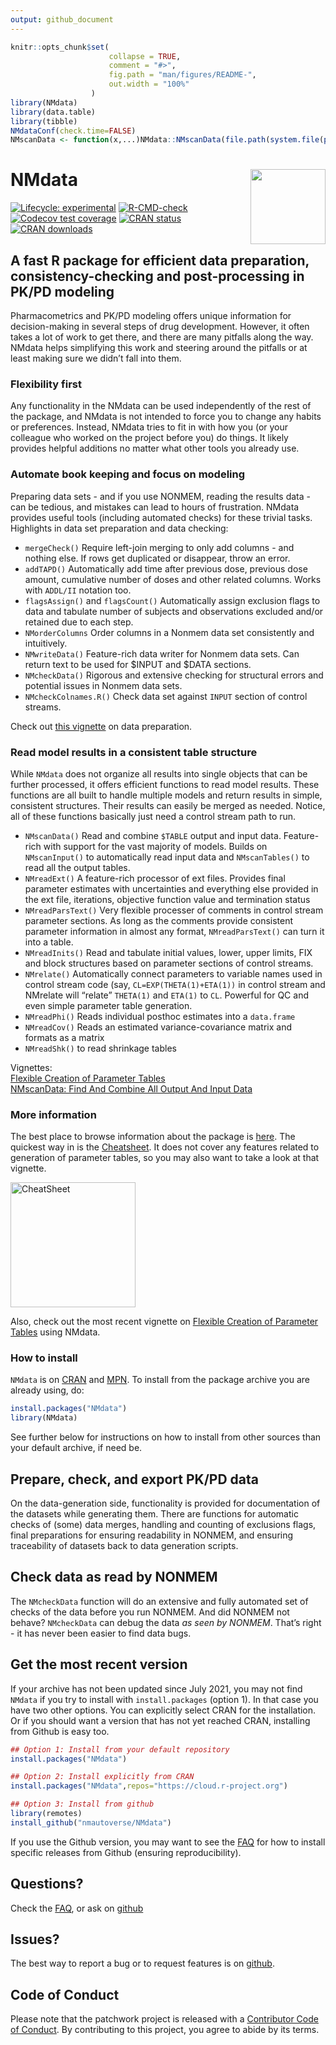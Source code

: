 ```yaml
---
output: github_document
---
```


<!-- README.md is generated from README.Rmd. Please edit that file -->

```r
knitr::opts_chunk$set(
                      collapse = TRUE,
                      comment = "#>",
                      fig.path = "man/figures/README-",
                      out.width = "100%"
                  )
library(NMdata)
library(data.table)
library(tibble)
NMdataConf(check.time=FALSE)
NMscanData <- function(x,...)NMdata::NMscanData(file.path(system.file(paste0("examples/nonmem/",x), package="NMdata")),...)

```

# NMdata<a href='https://nmautoverse.github.io/NMdata/'><img src='man/figures/logo.png' align="right" height="120" /></a>

<!-- badges: start -->
[![Lifecycle: experimental](https://img.shields.io/badge/lifecycle-experimental-orange.svg)](https://lifecycle.r-lib.org/articles/stages.html)
[![R-CMD-check](https://github.com/nmautoverse/NMdata/workflows/R-CMD-check/badge.svg)](https://github.com/nmautoverse/NMdata/actions)
[![Codecov test coverage](https://codecov.io/gh/NMautoverse/NMdata/branch/master/graph/badge.svg)](https://app.codecov.io/gh/nmautoverse/NMdata?branch=master)
[![CRAN status](https://www.r-pkg.org/badges/version/NMdata)](https://CRAN.R-project.org/package=NMdata)
[![CRAN downloads](https://cranlogs.r-pkg.org/badges/NMdata)](https://cran.r-project.org/package=NMdata)
<!-- badges: end -->

##  A fast R package for efficient data preparation, consistency-checking and post-processing in PK/PD modeling
Pharmacometrics and PK/PD modeling offers unique information for
decision-making in several steps of drug development. However, it
often takes a lot of work to get there, and there are many pitfalls
along the way. NMdata helps simplifying this work and steering around
the pitfalls or at least making sure we didn't fall into them.

### Flexibility first
Any functionality in the NMdata can be used independently of the rest
of the package, and NMdata is not intended to force you to change any
habits or preferences. Instead, NMdata tries to fit in with how you
(or your colleague who worked on the project before you) do things. It
likely provides helpful additions no matter what other tools you
already use.


### Automate book keeping and focus on modeling
Preparing data sets - and if you use NONMEM, reading the results
data - can be tedious, and mistakes can lead to hours of
frustration. NMdata provides useful tools (including automated checks)
for these trivial tasks. Highlights in data set preparation and data checking:

* `mergeCheck()` Require left-join merging to only add columns - and
  nothing else. If rows get duplicated or disappear, throw an error.   
* `addTAPD()` Automatically add time after previous dose, previous
  dose amount, cumulative number of doses and other related
  columns. Works with `ADDL/II` notation too.  
* `flagsAssign()` and `flagsCount()` Automatically assign exclusion flags to data and tabulate number of subjects and observations excluded and/or retained due to each step.  
* `NMorderColumns` Order columns in a Nonmem data set consistently and intuitively.  
* `NMwriteData()` Feature-rich data writer for Nonmem data sets. Can return text to be used for $INPUT and $DATA sections.  
* `NMcheckData()` Rigorous and extensive checking for structural errors and potential issues in Nonmem data sets.  
* `NMcheckColnames.R()` Check data set against `INPUT` section of control streams.

Check out [this
vignette](https://nmautoverse.github.io/NMdata/articles/DataPrepare.html)
on data preparation. 

### Read model results in a consistent table structure
While `NMdata` does not organize all results into single objects that can be further processed, it offers efficient functions to read model results. These functions are all built to handle multiple models and return results in simple, consistent structures. Their results can easily be merged as needed. Notice, all of these functions basically just need a control stream path to run.

* `NMscanData()` Read and combine `$TABLE` output and input
  data. Feature-rich with support for the vast majority of models. Builds on `NMscanInput()` to automatically read input data and `NMscanTables()` to read all the output tables.  
* `NMreadExt()` A feature-rich processor of ext files. Provides final parameter estimates with uncertainties and everything else provided in the ext file, iterations, objective function value and termination status  
* `NMreadParsText()` Very flexible processer of comments in control stream parameter sections. As long as the comments provide consistent parameter information in almost any format, `NMreadParsText()` can turn it into a table.  
* `NMreadInits()` Read and tabulate initial values, lower, upper limits, FIX and block structures based on parameter sections of control streams.  
* `NMrelate()`  Automatically connect parameters to variable names used in control stream code (say, `CL=EXP(THETA(1)+ETA(1))` in control stream and NMrelate will "relate" `THETA(1)` and `ETA(1)` to `CL`. Powerful for QC and even simple parameter table generation.  
* `NMreadPhi()` Reads individual posthoc estimates into a `data.frame`  
* `NMreadCov()` Reads an estimated variance-covariance matrix and formats as a matrix  
* `NMreadShk()` to read shrinkage tables

Vignettes:   
[Flexible Creation of Parameter Tables](https://NMautoverse.github.io/NMdata/articles/ParameterTables.html)  
[NMscanData: Find And Combine All Output And Input Data](https://NMautoverse.github.io/NMdata/articles/NMscanData.html)  



### More information
The best place to browse information about the package is
[here](https://nmautoverse.github.io/NMdata/). The quickest way in is
the
[Cheatsheet](https://htmlpreview.github.io/?https://github.com/nmautoverse/NMdata/blob/master/vignettes/NMdata-cheat.html). It does not cover any features related to generation of parameter tables, so you may also want to take a look at that vignette.

<!-- ![Cheatsheet](man/figures/cheatsheet_icon_0010.png){width="15%"} -->
<!-- [Cheatsheet](https://htmlpreview.github.io/?https://github.com/nmautoverse/NMdata/blob/master/devel/NMdata-cheat.html) -->
<a href="https://htmlpreview.github.io/?https://github.com/nmautoverse/NMdata/blob/master/vignettes/NMdata-cheat.html"><img src="man/figures/cheatsheet_icon_0010.png" alt="CheatSheet" width="200"/></a>

Also, check out the most recent vignette on [Flexible Creation of Parameter Tables](https://NMautoverse.github.io/NMdata/articles/ParameterTables.html) using NMdata.

### How to install
`NMdata` is on [CRAN](https://cran.r-project.org/package=NMdata) and [MPN](https://mpn.metworx.com/docs/packages/NMdata). To install from the package archive you are already using, do:

```r
install.packages("NMdata")
library(NMdata)
```
See further below for instructions on how to install from other sources than your default archive, if need be.

## Prepare, check, and export PK/PD data 
On the data-generation side, functionality is provided for
documentation of the datasets while generating them. There are functions for automatic checks of (some) data
merges, handling and counting of exclusions flags, final preparations
for ensuring readability in NONMEM, and ensuring traceability of
datasets back to data generation scripts. 

## Check data as read by NONMEM
The `NMcheckData`
function will do an extensive and fully automated set of checks of the
data before you run NONMEM. And did NONMEM not behave? `NMcheckData`
can debug the data _as seen by NONMEM_. That's right - it has never
been easier to find data bugs.


## Get the most recent version
If your archive has not been updated since July 2021, you may not find
`NMdata` if you try to install with `install.packages` (option 1). In that case you have two other options. You can
explicitly select CRAN for the installation. Or if you should want a
version that has not yet reached CRAN, installing from Github is easy
too. 

```r
## Option 1: Install from your default repository
install.packages("NMdata")

## Option 2: Install explicitly from CRAN
install.packages("NMdata",repos="https://cloud.r-project.org")

## Option 3: Install from github
library(remotes)
install_github("nmautoverse/NMdata")
```
If you use the Github version, you may want to see the
[FAQ](https://nmautoverse.github.io/NMdata/articles/NMdata-FAQ.html)
for how to install specific releases from Github (ensuring reproducibility).


## Questions?
Check the [FAQ](https://nmautoverse.github.io/NMdata/articles/NMdata-FAQ.html), or ask on [github](https://github.com/nmautoverse/NMdata/)

## Issues?
The best way to report a bug or to request features is on [github](https://github.com/nmautoverse/NMdata/).

## Code of Conduct
Please note that the patchwork project is released with a [Contributor Code of Conduct](https://nmautoverse.github.io/NMdata/CODE_OF_CONDUCT.html). By contributing to this project, you agree to abide by its terms.
